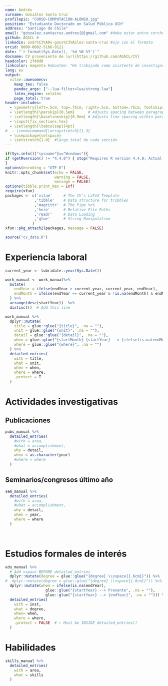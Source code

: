 ```yaml
---
name: Andrés
surname: González Santa Cruz 
profilepic: "CURSO-COMPUTACION-ALONSO.jpg"
position: "Estudiante Doctorado en Salud Pública UCH"
address: "Santiago de Chile" 
email: "gonzalez.santacruz.andres{@}gmail.com" #debe estar entre corchetes sino da error
github: AGSCL #
linkedin: andr%C3%A9s-gonz%C3%A1lez-santa-cruz #ojo con el formato
orcid: 0000-0002-5166-9121 
date: "`r format(Sys.Date(), '%d %B %Y')`"
docname: CV proveniente de \url{https://github.com/AGSCL/CV}
headcolor: 2f40d8
linkcolor: magenta #aboutme: "He trabajado como asistente de investigación aplicando técnicas de análisis de datos. Mis áreas de interés son el estudio de políticas públicas sobre tratamiento de drogas, factores de riesgo psicosociales y metodologías de investigación cuantitativas. Este currículo fue compilado en código."
lang: es
output: 
  vitae::awesomecv:
    keep_tex: false
    pandoc_args: ["--lua-filter=lua/strong.lua"] 
    latex_engine: xelatex
    page_total: true
header-includes:
  - \geometry{left=.5cm, top=.75cm, right=.5cm, bottom=.75cm, footskip=0.5cm}
  - \setlength{\parskip}{0.5em}      # Adjusts spacing between paragraphs
  - \setlength{\baselineskip}{0.9em} # Adjusts line spacing within paragraphs
  - \input{fix_sections.tex}
  - \setlength{\tabcolsep}{4pt}
#  - \renewcommand{\arraystretch}{1.3}
  - \usepackage{setspace}
  - \setstretch{1.0}  #largo total de cada sección
---
```


```r
if(Sys.info()["sysname"]=="Windows"){
if (getRversion() != "4.4.0") { stop("Requires R version 4.4.0; Actual: ", getRversion()) }
}
options(encoding = "UTF-8")
knitr::opts_chunk$set(echo = FALSE,
                      warning = FALSE,
                      message = FALSE)
options(tibble.print_max = Inf)
require(xfun)
packages <- c('vitae'     # The CV's LaTeX Template
             ,'tibble'    # Data structure for tribbles
             ,'magrittr'  # The Pipe %>%
             ,'here'      # Relative File Paths
             ,'readr'     # Data Loading
             ,'glue'      # String Manipulation
            )
xfun::pkg_attach2(packages, message = FALSE)

source("cv_data.R")

```

\vspace{-0.6cm}
# Experiencia laboral
\vspace{-0.6cm}
\renewcommand{\baselineskip}{0.8em}

```r
current_year <- lubridate::year(Sys.Date())

work_manual <- work_manual%>% 
  mutate(
    endYear = ifelse(endYear > current_year, current_year, endYear),
    endMonth = ifelse(endYear == current_year & !is.na(endMonth) & endMonth > lubridate::month(Sys.Date()), "", endMonth)
  ) %>% 
  arrange(desc(startYear))  %>%
  distinct()  # Add this line

work_manual %>%
  dplyr::mutate(
    title = glue::glue("{title}", .na = ""),
    unit = glue::glue("{unit}", .na = ""),
    detail = glue::glue("{detail}", .na = ""),
    when = glue::glue("{startMonth} {startYear} --> {ifelse(is.na(endMonth) | endMonth == '', '', endMonth)} {endYear}", .na = ""),
    where = glue::glue("{where}", .na = "")
  ) %>%
  detailed_entries(
    with = title,
    what = unit,
    when = when,
    where = where,
    .protect = T
  )
```
\vspace{-0.2cm}
# Actividades investigativas
\vspace{-0.6cm}
## Publicaciones
\vspace{-0.6cm}
\renewcommand{\arraystretch}{1}\setstretch{1}
```r
pubs_manual %>%
  detailed_entries(
    #with = area,
    #what = accomplishment,
    why = detail,
    when = as.character(year)
    #where = where
  )
```

## Seminarios/congresos último año
\vspace{-0.9cm}
```r
sem_manual %>%
  detailed_entries(
    #with = area,
    #what = accomplishment,
    why = detail,
    when = year,
    where = where
  )
```

<br>

\vspace{0.4cm}

# Estudios formales de interés
\vspace{-0.6cm}
\renewcommand{\arraystretch}{1.1}\setstretch{1.15}
```r
edu_manual %>%
  # Add vspace BEFORE detailed_entries
  dplyr::mutate(degree = glue::glue("{degree} \\vspace{{.6cm}}")) %>%
#  dplyr::mutate(degree = glue::glue("{degree} \\vspace{{.6cm}}")) %>%
  dplyr::mutate(when = ifelse(is.na(endYear),
                  glue::glue("{startYear} --> Presente", .na = ""),
                  glue::glue("{startYear} --> {endYear}", .na = ""))) %>%
  detailed_entries(
    with = inst,
    what = degree,
    when= when,
    where = where,
    .protect = FALSE  # ← Must be INSIDE detailed_entries()
  )
```

\vspace{0.4cm}

# Habilidades
\vspace{-0.6cm}
\renewcommand{\arraystretch}{1.5}\setstretch{1.15}
```r
skills_manual %>%
  detailed_entries(
    with = area,
    what = skills
  )
```

<br><br>

\vspace{0.5cm}
\fontsize{8pt}{10pt}\selectfont\bfseries\color{text}
\subsection{Revisor de artículos en revistas científicas}
\vspace{-0.3cm}
\begin{footnotesize}\textcolor{lightgray}{
American Journal of Preventive Medicine, International Journal of Workplace Health Management, Psicoperspectivas, Revista Universidad y Salud, Quaderns de Psicologia, Medwave, Addiction, Health Policy and Technology.}
\end{footnotesize}

\vspace{0.3cm}
\fontsize{8pt}{10pt}\selectfont\bfseries\color{text}
\subsection{Otras afiliaciones}
\vspace{-0.3cm}
\begin{footnotesize}\textcolor{lightgray}{
Society for Epidemiologic Research: Clearfield, UT, US; 2023- ; Miembro\\
Grupo de Ciencia de Datos y Salud Pública, Escuela de Salud Pública, Santiago, Chile; Miembro}
\end{footnotesize}
